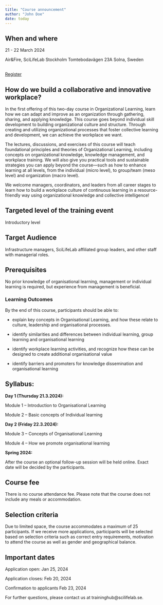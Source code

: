 ```yaml
---
title: "Course announcement"
author: "John Doe"
date: today
---
```


## When and where

21 - 22 March 2024

Air&Fire, SciLifeLab Stockholm
Tomtebodavägen 23A
Solna, Sweden  

<br>
<a class="nice-button" href="https://forms.gle/5F7NWfUMEmCFLgDQ8"> Register
</a>


## How do we build a collaborative and innovative workplace?

In the first offering of this two-day course in Organizational Learning, learn how we can adapt and improve as an organization through gathering, sharing, and applying knowledge. This course goes beyond individual skill development to building organizational culture and structure. Through creating and utilizing organizational processes that foster collective learning and development, we can achieve the workplace we want.

The lectures, discussions, and exercises of this course will teach foundational principles and theories of Organizational Learning, including concepts on organizational knowledge, knowledge management, and workplace training.
We will also give you practical tools and sustainable strategies you can apply beyond the course—such as how to enhance learning at all levels, from the individual (micro level), to group/team (meso level) and organization (macro level).

We welcome managers, coordinators, and leaders from all career stages to learn how to build a workplace culture of continuous learning in a resource-friendly way using organizational knowledge and collective intelligence!

## Targeted level of the training event
Introductory level

## Target Audience
Infrastructure managers, SciLifeLab affiliated group leaders, and other staff with managerial roles.

## Prerequisites
No prior knowledge of organisational learning, management or individual learning is required, but experience from management is beneficial. 

### Learning Outcomes

By the end of this course, participants should be able to:

* explain key concepts in Organisational Learning, and how these relate to culture, leadership and organisational processes.

* identify similarities and differences between individual learning, group learning and organisational learning

* identify workplace learning activities, and recognize how these can be designed to create additional organisational value

* identify barriers and promoters for knowledge dissemination and organisational learning

## Syllabus:
**Day 1 (Thursday 21.3.2024):**                

Module 1 – Introduction to Organisational Learning

Module 2 – Basic concepts of Individual learning

**Day 2 (Friday 22.3.2024):**                     

Module 3 – Concepts of Organisational Learning

Module 4 – How we promote organisational learning

**Spring 2024:**

After the course an optional follow-up session will be held online. Exact date will be decided by the participants.

## Course fee
There is no course attendance fee. Please note that the course does not include any meals or accommodation.

## Selection criteria
Due to limited space, the course accommodates a maximum of 25 participants. If we receive more applications, participants will be selected based on selection criteria such as correct entry requirements, motivation to attend the course as well as gender and geographical balance.

## Important dates
Application open: Jan 25, 2024

Application closes: Feb 20, 2024

Confirmation to applicants Feb 23, 2024

For further questions, please contact us at traininghub@scilifelab.se.
